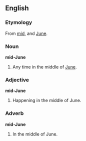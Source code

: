 ==English==
===Etymology===
From [[mid]], and [[June]].

===Noun===
'''mid-June'''

# Any time in the middle of [[June]].

===Adjective===
'''mid-June'''

#Happening in the middle of June.

===Adverb===
'''mid-June'''

#In the middle of June.
